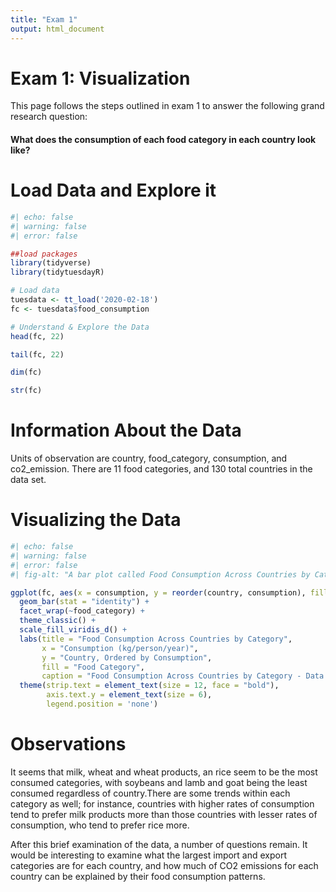 ```yaml
---
title: "Exam 1"
output: html_document
---
```


# Exam 1: Visualization {.unnumbered}

This page follows the steps outlined in exam 1 to answer the following grand research question:

#### What does the consumption of each food category in each country look like? {.unnumbered}

# Load Data and Explore it {.unnumbered}

```r
#| echo: false
#| warning: false
#| error: false

##load packages
library(tidyverse)
library(tidytuesdayR)

# Load data
tuesdata <- tt_load('2020-02-18')
fc <- tuesdata$food_consumption
```

```r
# Understand & Explore the Data
head(fc, 22)

tail(fc, 22)

dim(fc)

str(fc)

```

# Information About the Data {.unnumbered}

Units of observation are country, food_category, consumption, and co2_emission.
There are 11 food categories, and 130 total countries in the data set.

# Visualizing the Data {.unnumbered}

```r
#| echo: false
#| warning: false
#| error: false
#| fig-alt: "A bar plot called Food Consumption Across Countries by Categories, using data from Tidy Tuesday. There are 11 food categories: beef, eggs, fish, lamb & goat, milk - includes cheese, Nuts - includes peanut butter, pork, poultry, rice, soybeans, wheat and wheat products. Each category has its own plot with consumption (measured by kilograms per person per year) on the x axis and country on the y axis. There are 130 countries, and they are ordered by consumption. The data shows that milk, wheat and wheat products, an rice seem to be the most consumed categories, with soybeans and lamb and goat being the least consumed regardless of country. "

ggplot(fc, aes(x = consumption, y = reorder(country, consumption), fill = food_category)) +
  geom_bar(stat = "identity") +
  facet_wrap(~food_category) +  
  theme_classic() +
  scale_fill_viridis_d() +  
  labs(title = "Food Consumption Across Countries by Category",
       x = "Consumption (kg/person/year)",
       y = "Country, Ordered by Consumption",
       fill = "Food Category",
       caption = "Food Consumption Across Countries by Category - Data from TidyTuesday 2020-02-18 - Made by Julia Prewitt") +
  theme(strip.text = element_text(size = 12, face = "bold"),
        axis.text.y = element_text(size = 6),  
        legend.position = 'none')  
```

# Observations {.unnumbered}
It seems that milk, wheat and wheat products, an rice seem to be the most consumed categories, with soybeans and lamb and goat being the least consumed regardless of country.There are some trends within each category as well; for instance, countries with higher rates of consumption tend to prefer milk products more than those countries with lesser rates of consumption, who tend to prefer rice more. 

After this brief examination of the data, a number of questions remain. It would be interesting to examine what the largest import and export categories are for each country, and how much of CO2 emissions for each country can be explained by their food consumption patterns. 
